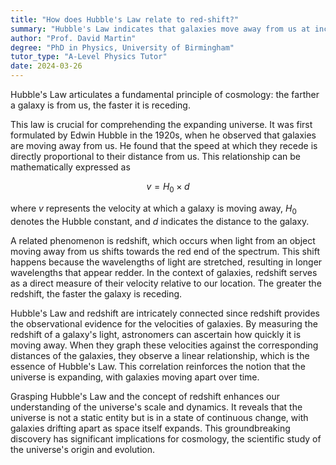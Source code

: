 ```yaml
---
title: "How does Hubble's Law relate to red-shift?"
summary: "Hubble's Law indicates that galaxies move away from us at increasing speeds relative to their distance, suggesting the universe is expanding."
author: "Prof. David Martin"
degree: "PhD in Physics, University of Birmingham"
tutor_type: "A-Level Physics Tutor"
date: 2024-03-26
---
```


Hubble's Law articulates a fundamental principle of cosmology: the farther a galaxy is from us, the faster it is receding. 

This law is crucial for comprehending the expanding universe. It was first formulated by Edwin Hubble in the 1920s, when he observed that galaxies are moving away from us. He found that the speed at which they recede is directly proportional to their distance from us. This relationship can be mathematically expressed as 

$$ 
v = H_0 \times d 
$$ 

where $v$ represents the velocity at which a galaxy is moving away, $H_0$ denotes the Hubble constant, and $d$ indicates the distance to the galaxy.

A related phenomenon is redshift, which occurs when light from an object moving away from us shifts towards the red end of the spectrum. This shift happens because the wavelengths of light are stretched, resulting in longer wavelengths that appear redder. In the context of galaxies, redshift serves as a direct measure of their velocity relative to our location. The greater the redshift, the faster the galaxy is receding.

Hubble's Law and redshift are intricately connected since redshift provides the observational evidence for the velocities of galaxies. By measuring the redshift of a galaxy's light, astronomers can ascertain how quickly it is moving away. When they graph these velocities against the corresponding distances of the galaxies, they observe a linear relationship, which is the essence of Hubble's Law. This correlation reinforces the notion that the universe is expanding, with galaxies moving apart over time.

Grasping Hubble's Law and the concept of redshift enhances our understanding of the universe's scale and dynamics. It reveals that the universe is not a static entity but is in a state of continuous change, with galaxies drifting apart as space itself expands. This groundbreaking discovery has significant implications for cosmology, the scientific study of the universe's origin and evolution.
    